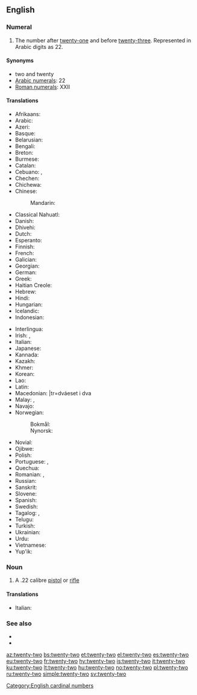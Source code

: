 {{also|twenty two}}
==English==
{{cardinalbox|en|21|22|23|twenty-one|twenty-three|ord=twenty-second}}

===Numeral===
{{head|en|numeral}}

# {{lb|en|cardinal}} The number after [[twenty-one]] and before [[twenty-three]]. Represented in Arabic digits as 22.

====Synonyms====
* two and twenty
* [[w:Arabic numerals|Arabic numerals]]: 22
* [[w:Roman numerals|Roman numerals]]: XXII

====Translations====
{{trans-top|twenty-two}}
* Afrikaans: {{t|af|twee-en-twintig}}
* Arabic: {{t|ar|اِثْنَان وَعِشْرُون|tr=iṯnān wa-ʿišrūn}}
* Azeri: {{t+|az|iyirmi iki}}
* Basque: {{t+|eu|hogeita bi}}
* Belarusian: {{t|be|два́ццаць два}}
* Bengali: {{t|bn|বাইশ|tr=baish}}
* Breton: {{t|br|daou-warn-ugent}}
* Burmese: {{t|my|နှစ်ဆယ့်နှစ်|tr=hnăhsè.hnit}}
* Catalan: {{t+|ca|vint-i-dos}}
* Cebuano: {{t|ceb|kawhaa`g duha}}, {{t|ceb|bayente dos}}
* Chechen: {{t|ce|ткъе шиь}}
* Chichewa: {{t|ny|makumi awiri n'ziwiri}}
* Chinese:
*: Mandarin: {{t|cmn|二十二|tr=èr shí èr}}
* Classical Nahuatl: {{t|nci|cempōhualli omōme}}
* Danish: {{t|da|toogtyve}}
* Dhivehi: {{t|dv|ބާވީސް}}
* Dutch: {{t+|nl|tweeëntwintig}}
* Esperanto: {{t|eo|dudek du}}
* Finnish: {{t|fi|kaksikymmentäkaksi}}
* French: {{t+|fr|vingt-deux|m}}
* Galician: {{t+|gl|vinte e dous}}
* Georgian: {{t|ka|ოცდაორი}}
* German: {{t+|de|zweiundzwanzig}}
* Greek: {{t+|el|είκοσι δύο}}
* Haitian Creole: {{t|ht|vennde}}
* Hebrew: {{t|he|עשרים־ושנים|tr=esrím və-shnáyim}}
* Hindi: {{t+|hi|बाईस}}
* Hungarian: {{t+|hu|huszonkettő}}
* Icelandic: {{t+|is|tuttugu og tveir}}
* Indonesian: {{t|id|dua puluh dua}}
{{trans-mid}}
* Interlingua: {{t|ia|vinti-duo}}
* Irish: {{t|ga|fiche a dó}}, {{t|ga|dó is fiche}}
* Italian: {{t+|it|ventidue}}
* Japanese: {{t|ja|二十二|tr=ni-jū-ni}}
* Kannada: {{t|kn|ಇಪ್ಪತ್ತೆರಡು}}
* Kazakh: {{t|kk|жиырма екі}}
* Khmer: {{t|km|ម្ភៃ​ពីរ|tr=mpʰey pii}}
* Korean: {{t|ko|스물 둘}}
* Lao: {{t|lo|ຊາວສອງ}}
* Latin: {{t|la|vigintiduo}}
* Macedonian: {{t|mk|два́есет и два}}|tr=dváeset i dva
* Malay: {{t|ms|dua puluh dua}}, {{t|ms|dua likur}}
* Navajo: {{t|nv|naadįįnaaki}}
* Norwegian:
*: Bokmål: {{t|no|tjueto}}
*: Nynorsk: {{t|nn|tjueto}}
* Novial: {{t|nov|duanti-du}}
* Ojibwe: {{t|oj|niishtana-ashi-niizh}}
* Polish: {{t|pl|dwadzieścia dwa}}
* Portuguese: {{t+|pt|vinte e dois|m}}, {{t|pt|vinte e duas|f}}
* Quechua: {{t|qu|iskay chunka iskayniyuq}}
* Romanian: {{t|ro|douăzeci și doi|m}}, {{t|ro|douăzeci și două|f|n}}
* Russian: {{t+|ru|два́дцать два}}
* Sanskrit: {{t+|sa|द्वाविंशति|f}}
* Slovene: {{t|sl|dvaindvajset}}
* Spanish: {{t+|es|veintidós}}
* Swedish: {{t+|sv|tjugotvå}}
* Tagalog: {{t|tl|dalawampo}}, {{t|tl|beynte-dos}}
* Telugu: {{t|te|ఇరవై రెండు}}
* Turkish: {{t+|tr|yirmi iki}}
* Ukrainian: {{t|uk|два́дцять два}}
* Urdu: {{t|ur|بائیس|tr=bāīs}}
* Vietnamese: {{t|vi|hai mươi hai}}
* Yup'ik: {{t|esu|yuinaq malruk}}
{{trans-bottom}}

===Noun===
{{en-noun|head=[[twenty]]-[[two]]}}

# A .22 calibre [[pistol]] or [[rifle]]

====Translations====
{{trans-top|.22 calibre pistol or rifle}}
* Italian: {{t+|it|ventidue|m}}
{{trans-mid}}
{{trans-bottom}}

===See also===
* {{l|en|twenty-one}}
* {{l|en|twenty-three}}

[[Category:English cardinal numbers]]

[[az:twenty-two]]
[[bs:twenty-two]]
[[et:twenty-two]]
[[el:twenty-two]]
[[es:twenty-two]]
[[eu:twenty-two]]
[[fr:twenty-two]]
[[hy:twenty-two]]
[[is:twenty-two]]
[[it:twenty-two]]
[[ku:twenty-two]]
[[lt:twenty-two]]
[[hu:twenty-two]]
[[no:twenty-two]]
[[pl:twenty-two]]
[[ru:twenty-two]]
[[simple:twenty-two]]
[[sv:twenty-two]]